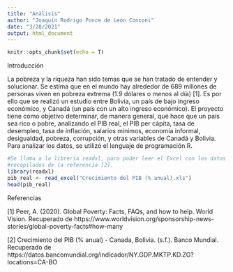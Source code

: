 ```yaml
---
title: "Análisis"
author: "Joaquín Rodrigo Ponce de León Conconi"
date: "3/28/2021"
output: html_document
---
```


```r
knitr::opts_chunk$set(echo = T)
```

Introducción

La pobreza y la riqueza han sido temas que se han tratado de entender y solucionar. Se estima que en el mundo hay alrededor de 689 millones de personas viven en pobreza extrema (1.9 dólares o menos al día) [1]. Es por ello que se realizó un estudio entre Bolivia, un país de bajo ingreso económico, y Canadá (un país con un alto ingreso económico). El proyecto tiene como objetivo determinar, de manera general, qué hace que un país sea rico o pobre, analizando el PIB real, 
el PIB per cápita, tasa de desempleo, tasa de inflación, salarios mínimos, economía informal, desigualdad, pobreza, corrupción, y otras variables de Canadá y Bolivia. Para analizar los datos, se utilizó el lenguaje de programación R.

```r
#Se llama a la librería readxl, para poder leer el Excel con los datos 
#recopilados de la referencia [2].
library(readxl)
pib_real <- read_excel("Crecimiento del PIB (% anual).xls")
head(pib_real)
```





Referencias

[1] Peer, A. (2020). Global Poverty: Facts, FAQs, and how to help. World Vision. Recuperado de https://www.worldvision.org/sponsorship-news-stories/global-poverty-facts#how-many

[2] Crecimiento del PIB (% anual) - Canada, Bolivia. (s.f.). Banco Mundial. Recuperado de https://datos.bancomundial.org/indicador/NY.GDP.MKTP.KD.ZG?locations=CA-BO



